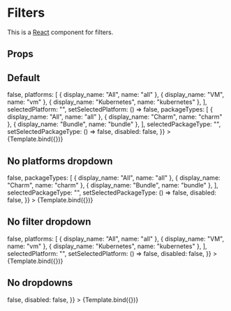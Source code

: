 
<Meta title="Filters" component={Filters} />


# Filters

This is a [React](https://reactjs.org/) component for filters.

## Props

<ArgsTable of={Filters} />

## Default

<Canvas>
  <Story
    name="Default"
    args={{
      categories: [
        {
          display_name: "AI/ML",
          name: "ai-ml",
        },
        {
          display_name: "Big Data",
          name: "big-data",
        },
        {
          display_name: "Cloud",
          name: "cloud",
        },
        {
          display_name: "Containers",
          name: "containers",
        },
        {
          display_name: "Databases",
          name: "databases",
        },
        {
          display_name: "Logging and Tracing",
          name: "logging-and-tracing",
        },
        {
          display_name: "Monitoring",
          name: "monitoring",
        },
        {
          display_name: "Networking",
          name: "networking",
        },
        {
          display_name: "Security",
          name: "security",
        },
        {
          display_name: "Storage",
          name: "storage",
        },
      ],
      selectedCategories: [],
      setSelectedCategories: () => false,
      platforms: [
        { display_name: "All", name: "all" },
        { display_name: "VM", name: "vm" },
        { display_name: "Kubernetes", name: "kubernetes" },
      ],
      selectedPlatform: "",
      setSelectedPlatform: () => false,
      packageTypes: [
        { display_name: "All", name: "all" },
        { display_name: "Charm", name: "charm" },
        { display_name: "Bundle", name: "bundle" },
      ],
      selectedPackageType: "",
      setSelectedPackageType: () => false,
      disabled: false,
    }}
  >
    {Template.bind({})}
  </Story>
</Canvas>

## No platforms dropdown

<Canvas>
  <Story
    name="No platforms dropdown"
    args={{
      categories: [
        {
          display_name: "AI/ML",
          name: "ai-ml",
        },
        {
          display_name: "Big Data",
          name: "big-data",
        },
        {
          display_name: "Cloud",
          name: "cloud",
        },
        {
          display_name: "Containers",
          name: "containers",
        },
        {
          display_name: "Databases",
          name: "databases",
        },
        {
          display_name: "Logging and Tracing",
          name: "logging-and-tracing",
        },
        {
          display_name: "Monitoring",
          name: "monitoring",
        },
        {
          display_name: "Networking",
          name: "networking",
        },
        {
          display_name: "Security",
          name: "security",
        },
        {
          display_name: "Storage",
          name: "storage",
        },
      ],
      selectedCategories: [],
      setSelectedCategories: () => false,
      packageTypes: [
        { display_name: "All", name: "all" },
        { display_name: "Charm", name: "charm" },
        { display_name: "Bundle", name: "bundle" },
      ],
      selectedPackageType: "",
      setSelectedPackageType: () => false,
      disabled: false,
    }}
  >
    {Template.bind({})}
  </Story>
</Canvas>

## No filter dropdown

<Canvas>
  <Story
    name="No filter dropdown"
    args={{
      categories: [
        {
          display_name: "AI/ML",
          name: "ai-ml",
        },
        {
          display_name: "Big Data",
          name: "big-data",
        },
        {
          display_name: "Cloud",
          name: "cloud",
        },
        {
          display_name: "Containers",
          name: "containers",
        },
        {
          display_name: "Databases",
          name: "databases",
        },
        {
          display_name: "Logging and Tracing",
          name: "logging-and-tracing",
        },
        {
          display_name: "Monitoring",
          name: "monitoring",
        },
        {
          display_name: "Networking",
          name: "networking",
        },
        {
          display_name: "Security",
          name: "security",
        },
        {
          display_name: "Storage",
          name: "storage",
        },
      ],
      selectedCategories: [],
      setSelectedCategories: () => false,
      platforms: [
        { display_name: "All", name: "all" },
        { display_name: "VM", name: "vm" },
        { display_name: "Kubernetes", name: "kubernetes" },
      ],
      selectedPlatform: "",
      setSelectedPlatform: () => false,
      disabled: false,
    }}
  >
    {Template.bind({})}
  </Story>
</Canvas>

## No dropdowns

<Canvas>
  <Story
    name="No dropdowns"
    args={{
      categories: [
        {
          display_name: "AI/ML",
          name: "ai-ml",
        },
        {
          display_name: "Big Data",
          name: "big-data",
        },
        {
          display_name: "Cloud",
          name: "cloud",
        },
        {
          display_name: "Containers",
          name: "containers",
        },
        {
          display_name: "Databases",
          name: "databases",
        },
        {
          display_name: "Logging and Tracing",
          name: "logging-and-tracing",
        },
        {
          display_name: "Monitoring",
          name: "monitoring",
        },
        {
          display_name: "Networking",
          name: "networking",
        },
        {
          display_name: "Security",
          name: "security",
        },
        {
          display_name: "Storage",
          name: "storage",
        },
      ],
      selectedCategories: [],
      setSelectedCategories: () => false,
      disabled: false,
    }}
  >
    {Template.bind({})}
  </Story>
</Canvas>
